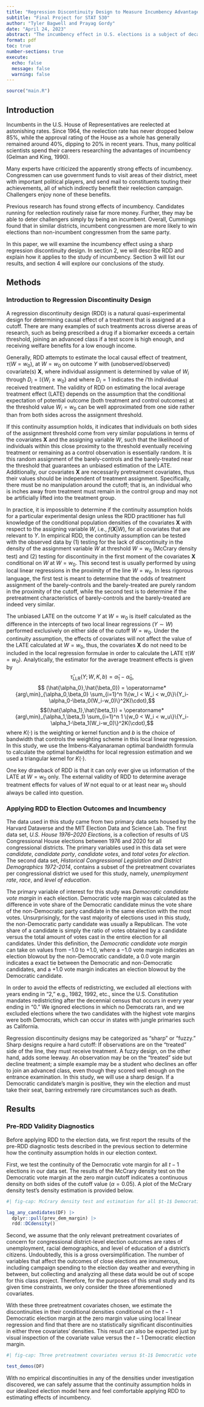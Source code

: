 ```yaml
---
title: "Regression Discontinuity Design to Measure Incumbency Advantage in US Congressional Elections"
subtitle: "Final Project for STAT 530"
author: "Tyler Bagwell and Prayag Gordy"
date: "April 24, 2023"
abstract: "The incumbency effect in U.S. elections is a subject of decades of political science research. Why is it, political scientists ask, that legislative and executive bodies with such low overall approval ratings have the vast majority of its members returning term after term? In this paper, we will use a regression discontinuity design to examine the effects of party incumbency in tightly contested congressional districts. Specifically, we examine the effect of the Democratic margin in an election on the Democratic margin in the following election. We found a local average treatment effect of 17.3 percentage points. Our results further support the literature claiming a large incumbency effect, though we show its strength may be decreasing."
format: pdf
toc: true
number-sections: true
execute:
  echo: false
  message: false
  warning: false
---
```


```r
source("main.R")
```

## Introduction

Incumbents in the U.S. House of Representatives are reelected at astonishing rates. Since 1964, the reelection rate has never dropped below 85%, while the approval rating of the House as a whole has generally remained around 40%, dipping to 20% in recent years. Thus, many political scientists spend their careers researching the advantages of incumbency (Gelman and King, 1990).

Many experts have criticized the apparently strong effects of incumbency. Congressmen can use government funds to visit areas of their district, meet with important political players, and send mail to constituents touting their achievements, all of which indirectly benefit their reelection campaign. Challengers enjoy none of these benefits.

Previous research has found strong effects of incumbency. Candidates running for reelection routinely raise far more money. Further, they may be able to deter challengers simply by being an incumbent. Overall, Cummings found that in similar districts, incumbent congressmen are more likely to win elections than non-incumbent congressmen from the same party.

In this paper, we will examine the incumbency effect using a sharp regression discontinuity design. In section 2, we will describe RDD and explain how it applies to the study of incumbency. Section 3 will list our results, and section 4 will explore our conclusions of the study.

## Methods
### Introduction to Regression Discontinuity Design

A regression discontinuity design (RDD) is a natural quasi-experimental design for determining causal effect of a treatment that is assigned at a cutoff. There are many examples of such treatments across diverse areas of research, such as being prescribed a drug if a biomarker exceeds a certain threshold, joining an advanced class if a test score is high enough, and receiving welfare benefits for a low enough income.

Generally, RDD attempts to estimate the local causal effect of treatment, $\tau(W = w_0)$, at $W=w_0$ on outcome $Y$ with (unobserved/observed) covariate(s) $\mathbf{X}$, where individual assignment is determined by value of $W_i$ through $D_i = \mathbb{I}\{W_i \geq w_0\}$ and where $D_i=1$ indicates the $i$'th individual received treatment. The validity of RDD on estimating the local average treatment effect (LATE) depends on the assumption that the conditional expectation of potential outcome (both treatment and control outcomes) at the threshold value $W_i=w_0$ can be well approximated from one side rather than from both sides across the assignment threshold. 

If this continuity assumption holds, it indicates that individuals on both sides of the assignment threshold come from very similar populations in terms of the covariates $\mathbf{X}$ and the assigning variable $W$, such that the likelihood of individuals within this close proximity to the threshold eventually receiving treatment or remaining as a control observation is essentially random. It is this random assignment of the barely-controls and the barely-treated near the threshold that guarantees an unbiased estimation of the LATE. Additionally, our covariates $\mathbf{X}$ are necessarily pretreatment covariates, thus their values should be independent of treatment assignment. Specifically, there must be no manipulation around the cutoff; that is, an individual who is inches away from treatment must remain in the control group and may not be artificially lifted into the treatment group.

In practice, it is impossible to determine if the continuity assumption holds for a particular experimental design unless the RDD practitioner has full knowledge of the conditional population densities of the covariates $\mathbf{X}$ with respect to the assigning variable $W$, i.e., $f(\mathbf{X}|W)$, for all covariates that are relevant to $Y$. In empirical RDD, the continuity assumption can be tested with the observed data by (1) testing for the lack of discontinuity in the density of the assignment variable $W$ at threshold $W=w_0$ (McCrary density test) and (2) testing for discontinuity in the first moment of the covariates $\mathbf{X}$ conditional on $W$ at $W=w_0$. This second test is usually performed by using local linear regressions in the proximity of the line $W=w_0$. In less rigorous language, the first test is meant to determine that the odds of treatment assignment of the barely-controls and the barely-treated are purely random in the proximity of the cutoff, while the second test is to determine if the pretreatment characteristics of barely-controls and the barely-treated are indeed very similar.

The unbiased LATE on the outcome $Y$ at $W=w_0$ is itself calculated as the difference in the intercepts of two local linear regressions ($Y \sim W$) performed exclusively on either side of the cutoff $W=w_0$. Under the continuity assumption, the effects of covariates will not affect the value of the LATE calculated at $W=w_0$, thus, the covariates $\mathbf{X}$ do not need to be included in the local regression formulae in order to calculate the LATE $\tau(W=w_0)$. Analytically, the estimator for the average treatment effects is given by $$ \hat{\tau}_{\text{LLR}}(Y;W,K,b) = \hat{\alpha}_1 - \hat{\alpha}_0,$$ $$ (\hat{\alpha_0},\hat{\beta_0}) = \operatorname*{arg\,min}_{\alpha_0,\beta_0} \sum_{i=1}^n 1\{w_l < W_i < w_0\}\{Y_i-\alpha_0-\beta_0(W_i-w_0)\}^2K(\cdot),$$ $$(\hat{\alpha_1},\hat{\beta_1}) = \operatorname*{arg\,min}_{\alpha_1,\beta_1} \sum_{i=1}^n 1 \{w_0 < W_i < w_u\}\{Y_i-\alpha_1-\beta_1(W_i-w_0)\}^2K(\cdot),$$ where $K(\cdot)$ is the weighting or kernel function and $b$ is the choice of bandwidth that controls the weighting scheme in this local linear regression. In this study, we use the Imbens-Kalyanaraman optimal bandwidth formula to calculate the optimal bandwidths for local regression estimation and we used a triangular kernel for $K(\cdot)$.

One key drawback of RDD is that it can only ever give us information of the LATE at $W=w_0$ only. The external validity of RDD to determine average treatment effects for values of $W$ not equal to or at least near $w_0$ should always be called into question.

### Applying RDD to Election Outcomes and Incumbency

The data used in this study came from two primary data sets housed by the Harvard Dataverse and the MIT Election Data and Science Lab. The first data set, _U.S. House 1976–2020 Elections_, is a collection of results of US Congressional House elections between 1976 and 2020 for all congressional districts. The primary variables used in this data set were _candidate_, _candidate party_, _candidate votes_, and _total votes for election_. The second data set, _Historical Congressional Legislation and District Demographics 1972-2014_, contains a subset of the pretreatment covariates per congressional district we used for this study, namely, _unemployment rate_, _race_, and _level of education_.

The primary variable of interest for this study was _Democratic candidate vote margin_ in each election. Democratic vote margin was calculated as the difference in vote share of the Democratic candidate minus the vote share of the non-Democratic party candidate in the same election with the most votes. Unsurprisingly, for the vast majority of elections used in this study, the non-Democratic party candidate was usually a Republican. The vote share of a candidate is simply the ratio of votes obtained by a candidate versus the total amount of votes cast in the entire election for all candidates. Under this definition, the _Democratic candidate vote margin_ can take on values from $-1.0$ to $+1.0$, where a $-1.0$ vote margin indicates an election blowout by the non-Democratic candidate, a $0.0$ vote margin indicates a exact tie between the Democratic and non-Democratic candidates, and a $+1.0$ vote margin indicates an election blowout by the Democratic candidate.

In order to avoid the effects of redistricting, we excluded all elections with years ending in "2," e.g., 1982, 1992, etc., since the U.S. Constitution mandates redistricting after the decennial census that occurs in every year ending in "0." We ignored elections in which no Democrats ran, and we excluded elections where the two candidates with the highest vote margins were both Democrats, which can occur in states with jungle primaries such as California.

Regression discontinuity designs may be categorized as "sharp" or "fuzzy." Sharp designs require a hard cutoff: If observations are on the "treated" side of the line, they must receive treatment. A fuzzy design, on the other hand, adds some leeway. An observation may be on the "treated" side but decline treatment; a simple example may be a student who declines an offer to join an advanced class, even though they scored well enough on the entrance examination. In this study, we will use a sharp design. If a Democratic candidate’s margin is positive, they win the election and must take their seat, barring extremely rare circumstances such as death.

## Results
### Pre-RDD Validity Diagnostics

Before applying RDD to the election data, we first report the results of the pre-RDD diagnostic tests described in the previous section to determine how the continuity assumption holds in our election context. 

First, we test the continuity of the Democratic vote margin for all $t-1$ elections in our data set. The results of the McCrary density test on the Democratic vote margin at the zero margin cutoff indicates a continuous density on both sides of the cutoff value ($\alpha = 0.05$). A plot of the McCrary density test’s density estimation is provided below.

```r
#| fig-cap: McCrary density test and estimation for all $t-1$ Democratic vote margins.

lag_any_candidates(DF) |>
  dplyr::pull(prev_dem_margin) |>
  rdd::DCdensity()
```

Second, we assume that the only relevant pretreatment covariates of concern for congressional district-level election outcomes are rates of unemployment, racial demographics, and level of education of a district's citizens. Undoubtedly, this is a gross oversimplification. The number of variables that affect the outcomes of close elections are innumerous, including campaign spending to the election day weather and everything in between, but collecting and analyzing all these data would be out of scope for this class project. Therefore, for the purposes of this small study and its given time constraints, we only consider the three aforementioned covariates. 

With these three pretreatment covariates chosen, we estimate the discontinuities in their conditional densities conditional on the $t-1$ Democratic election margin at the zero margin value using local linear regression and find that there are no statistically significant discontinuities in either three covariates’ densities. This result can also be expected just by visual inspection of the covariate value versus the $t-1$ Democratic election margin.

```r
#| fig-cap: Three pretreatment covariates versus $t-1$ Democratic vote margin.

test_demos(DF)
```

With no empirical discontinuities in any of the densities under investigation discovered, we can safely assume that the continuity assumption holds in our idealized election model here and feel comfortable applying RDD to estimating effects of incumbency.




